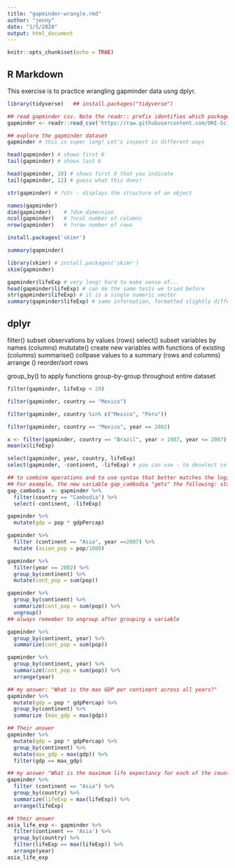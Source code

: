 ```yaml
---
title: "gapminder-wrangle.rmd"
author: "jenny"
date: "1/5/2020"
output: html_document
---
```


```r
knitr::opts_chunk$set(echo = TRUE)
```

## R Markdown

This exercise is to practice wrangling gapminder data usng dplyr.

```r
library(tidyverse)   ## install.packages("tidyverse")
```

```r
## read gapminder csv. Note the readr:: prefix identifies which package it's in
gapminder <- readr::read_csv('https://raw.githubusercontent.com/OHI-Science/data-science-training/master/data/gapminder.csv')
```


```r
## explore the gapminder dataset
gapminder # this is super long! Let's inspect in different ways
```

```r
head(gapminder) # shows first 6
tail(gapminder) # shows last 6

head(gapminder, 10) # shows first X that you indicate
tail(gapminder, 12) # guess what this does!
```

```r
str(gapminder) # ?str - displays the structure of an object
```

```r
names(gapminder)
dim(gapminder)    # ?dim dimension
ncol(gapminder)   # ?ncol number of columns
nrow(gapminder)   # ?nrow number of rows
```

```r
install.packages('skimr')
```


```r
summary(gapminder)

library(skimr) # install.packages('skimr')
skim(gapminder)
```

```r
gapminder$lifeExp # very long! hard to make sense of...
head(gapminder$lifeExp) # can do the same tests we tried before
str(gapminder$lifeExp) # it is a single numeric vector
summary(gapminder$lifeExp) # same information, formatted slightly differently
```

## dplyr

filter() subset observations by values (rows)
select() subset variables by names (columns)
mututate() create new variables with functions of existing (columns)
summarise() collpase values to a summary (rows and columns)
arrange () reorder/sort rows

group_by() to apply functions group-by-group throughout entire dataset

```r
filter(gapminder, lifeExp < 29)
```

```r
filter(gapminder, country == "Mexico")
```

```r
filter(gapminder, country %in% c("Mexico", "Peru"))
```

```r
filter(gapminder, country == "Mexico", year == 2002)
```

```r
x <- filter(gapminder, country == "Brazil", year > 1987, year <= 2007)
mean(x$lifeExp)
```

```r
select(gapminder, year, country, lifeExp)
select(gapminder, -continent, -lifeExp) # you can use - to deselect columns
```

```r
## to combine operations and to use syntax that better matches the logic, use the "Pipe" operator %>% 
## For example, the new variable gap_cambodia "gets" the following: start with the gapminder dataset, then filter records for Cambodia, then select all the variables except continent and lifeExp
gap_cambodia  <- gapminder %>% 
  filter(country == "Cambodia") %>%
  select(-continent, -lifeExp) 
```

```r
gapminder %>%
  mutate(gdp = pop * gdpPercap)
```

```r
gapminder %>% 
  filter (continent == "Asia", year ==2007) %>% 
  mutate (asian_pop = pop/1000)
```

```r
gapminder %>%
  filter(year == 2002) %>%
  group_by(continent) %>% 
  mutate(cont_pop = sum(pop))
```

```r
gapminder %>%
  group_by(continent) %>%
  summarize(cont_pop = sum(pop)) %>%
  ungroup()
## always remember to ungroup after grouping a variable
```

```r
gapminder %>%
  group_by(continent, year) %>%
  summarize(cont_pop = sum(pop))
```

```r
gapminder %>%
  group_by(continent, year) %>%
  summarize(cont_pop = sum(pop)) %>%
  arrange(year)
```

```r
## my answer: "What is the max GDP per continent across all years?"
gapminder %>%
  mutate(gdp = pop * gdpPercap) %>% 
  group_by(continent) %>% 
  summarize (max_gdp = max(gdp))
```

```r
## Their answer
gapminder %>%
  mutate(gdp = pop * gdpPercap) %>%
  group_by(continent) %>%
  mutate(max_gdp = max(gdp)) %>%
  filter(gdp == max_gdp)
```

```r
## my answer "What is the maximum life expectancy for each of the countries in Asia - order the countries from lowest to highest."
gapminder %>% 
  filter (continent == "Asia") %>% 
  group_by(country) %>% 
  summarize(lifeExp = max(lifeExp)) %>% 
  arrange(lifeExp)
```

```r
## their answer
asia_life_exp <- gapminder %>%
  filter(continent == 'Asia') %>%
  group_by(country) %>%
  filter(lifeExp == max(lifeExp)) %>%
  arrange(year)
asia_life_exp
```

